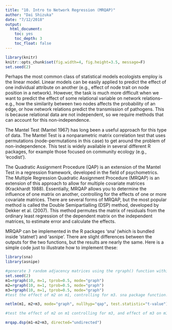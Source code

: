 ```yaml
---
title: "10. Intro to Network Regression (MRQAP)"
author: "Dai Shizuka"
date: "7/12/2018"
output: 
  html_document:
    toc: yes
    toc_depth: 3
    toc_float: false
---
```


```r
library(knitr)
knitr::opts_chunk$set(fig.width=4, fig.height=3.5, message=F) 
set.seed(2)
```

Perhaps the most common class of statistical models ecologists employ is the linear model. Linear models can be easily applied to predict the effect of one individual attribute on another (e.g., effect of node trait on node position in a network). However, the task is much more difficult when we want to predict the effect of some relational variable on network relations--e.g., how the similarity between two nodes affects the probability of an edge, or how network relations predict the transmission of pathogens. This is because relational data are not independent, so we require methods that can account for this non-independence.

The Mantel Test (Mantel 1967) has long been a useful approach for this type of data. The Mantel Test is a nonparametric matrix correlation test that uses permutations (node-permutations in this case) to get around the problem of non-independence. This test is widely available in several different R packages, for example those focused on community ecology (e.g., ‘ecodist’).

The Quadratic Assignment Procedure (QAP) is an extension of the Mantel Test in a regression framework, developed in the field of psychometrics. The Multiple Regression Quadratic Assignment Procedure (MRQAP) is an extension of this approach to allow for multiple covariate matrices (Krackhardt 1988). Essentially, MRQAP allows you to determine the influence of one matrix on another, controlling for the effects of one or more covariate matrices. There are several forms of MRQAP, but the most popular method is called the Double Semipartialling (DSP) method, developed by Dekker et al. (2007). This method permutes the matrix of residuals from the ordinary least regression of the dependent matrix on the independent matrices, to estimate error and calculate the effects.

MRQAP can be implemented in the R packages ‘sna’ (which is bundled inside ‘statnet’) and ‘asnipe’. There are slight differences between the outputs for the two functions, but the results are nearly the same. Here is a simple code just to illustrate how to implement these:

```r
library(sna) 
library(asnipe)
```

```r
#generate 3 random adjacency matrices using the rgraph() function within sna
set.seed(2)
m1=rgraph(10, m=1, tprob=0.5, mode="graph")
m2=rgraph(10, m=1, tprob=0.5, mode="graph") 
m3=rgraph(10, m=1, tprob=0.5, mode="graph")
#test the effect of m2 on m1, controlling for m3. sna package function.

netlm(m1, m2+m3, mode="graph", nullhyp="qap", test.statistic="t-value")

#test the effect of m2 on m1 controlling for m3, and effect of m3 on m1, controlling for m2. asnipe package function.

mrqap.dsp(m1~m2+m3, directed="undirected")
```

